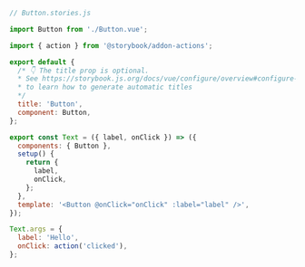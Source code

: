 ```js
// Button.stories.js

import Button from './Button.vue';

import { action } from '@storybook/addon-actions';

export default {
  /* 👇 The title prop is optional.
  * See https://storybook.js.org/docs/vue/configure/overview#configure-story-loading
  * to learn how to generate automatic titles
  */
  title: 'Button',
  component: Button,
};

export const Text = ({ label, onClick }) => ({
  components: { Button },
  setup() {
    return {
      label,
      onClick,
    };
  },
  template: '<Button @onClick="onClick" :label="label" />',
});

Text.args = {
  label: 'Hello',
  onClick: action('clicked'),
};
```